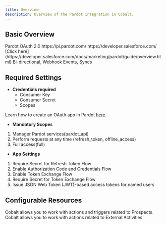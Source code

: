 ```yaml
---
title: Overview
description: Overview of the Pardot integration in Cobalt.
---
```


## Basic Overview
<CardGroup cols={2}>
  <Card title="Slug">
    Pardot
  </Card>
  <Card title="Authentication Method">
    OAuth 2.0
  </Card>
  <Card title="Website">
    https://pi.pardot.com/
  </Card>
  <Card title="Developer Portal">
    https://developer.salesforce.com/
  </Card>
  <Card title="API Reference">
    [Click here](https://developer.salesforce.com/docs/marketing/pardot/guide/overview.html)
  </Card>
  <Card title="Supported Resources">
    Bi-directional, Webhook Events, Syncs
  </Card>
</CardGroup>



## Required Settings

* **Credentials required**
    - Consumer Key
    - Consumer Secret
    - Scopes

<Info>Learn how to create an OAuth app in Pardot [here](https://docs.gocobalt.io/resources/integration-providers/pardot).</Info>

* **Mandatory Scopes** 
1. Manager Pardot services(pardot_api)
2. Perform requests at any time (refresh_token, offline_access)
3. Full access(full)

* **App Settings**
1. Require Secret for Refresh Token Flow
2. Enable Authorization Code and Credentials Flow
3. Enable Token Exchange Flow
4. Require Secret for Token Exchange Flow
5. Issue JSON Web Token (JWT)-based access tokens for named users

## Configurable Resources
<CardGroup cols={2}>
  <Card title="Prospect">
    Cobalt allows you to work with actions and triggers related to Prospects.
  </Card>
  <Card title="External Activity">
    Cobalt allows you to work with actions related to External Activities.
  </Card>
</CardGroup>